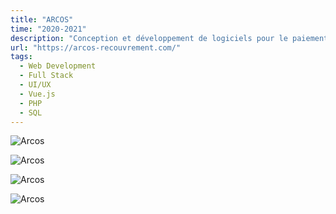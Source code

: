```yaml
---
title: "ARCOS"
time: "2020-2021"
description: "Conception et développement de logiciels pour le paiement de créance, la commande d'acte hypothécaire et le suivi des dossiers de recouvrements"
url: "https://arcos-recouvrement.com/"
tags: 
  - Web Development
  - Full Stack
  - UI/UX
  - Vue.js
  - PHP
  - SQL
---
```


<Image
  src="/projects/arcos/hypotheca.png"
  alt="Arcos"
  width={2580}
  height={1691}
  caption="Mise à jour de Php à Vue.js pour le site Hypotheca"
/>

<Image
  src="/projects/arcos/interfaces.png"
  alt="Arcos"
  width={2580}
  height={1691}
  caption="Création de différentes interfaces fonctionnels pour les différentes applications"
/>

<Image
  src="/projects/arcos/login.png"
  alt="Arcos"
  width={2580}
  height={1691}
  caption="Différentes pages de connexion sur lequel j'ai travaillé"
/>

<Image
  src="/projects/arcos/company.png"
  alt="Arcos"
  width={2580}
  height={1691}
  caption="Création d'interface et de calcul pour informer les clients sur les entreprises recherchées"
/>